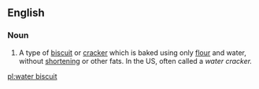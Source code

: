 ==English==
{{wikipedia}}
===Noun===
{{en-noun|head=[[water]] [[biscuit]]}}

# A type of [[biscuit]] or [[cracker]] which is baked using only [[flour]] and water, without [[shortening]] or other fats.  In the US, often called a ''water cracker.''

[[pl:water biscuit]]